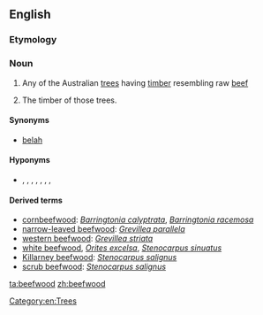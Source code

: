 ==English==
{{rfi}}
{{wikipedia}}

===Etymology===
{{compound|beef|wood}}

===Noun===
{{en-noun}}

# Any of the Australian [[tree]]s having [[timber]] resembling raw [[beef]]
# {{uncountable}} The timber of those trees.

====Synonyms====
* [[belah]]

====Hyponyms====
* {{sense|beefwood tree}} {{taxlink|Barringtonia calyptrata|species}}, {{taxlink|Barringtonia racemosa|species}}, {{taxlink|Bischofia javanica|species}}, {{taxlink|Grevillea parallela|species}}, {{taxlink|Grevillea striata|species}}, {{taxlink|Orites excelsa|species}}, {{taxlink|Stenocarpus salignus|species}}, {{taxlink|Stenocarpus sinuatus|species}}

====Derived terms====
* [[cornbeefwood]]: ''[[Barringtonia calyptrata]]'', ''[[Barringtonia racemosa]]''
* [[narrow-leaved beefwood]]: ''[[Grevillea parallela]]''
* [[western beefwood]]: ''[[Grevillea striata]]''
* [[white beefwood]], ''[[Orites excelsa]]'', ''[[Stenocarpus sinuatus]]''
* [[Killarney beefwood]]: ''[[Stenocarpus salignus]]''
* [[scrub beefwood]]: ''[[Stenocarpus salignus]]''

[[Category:en:Trees]]

[[ta:beefwood]]
[[zh:beefwood]]